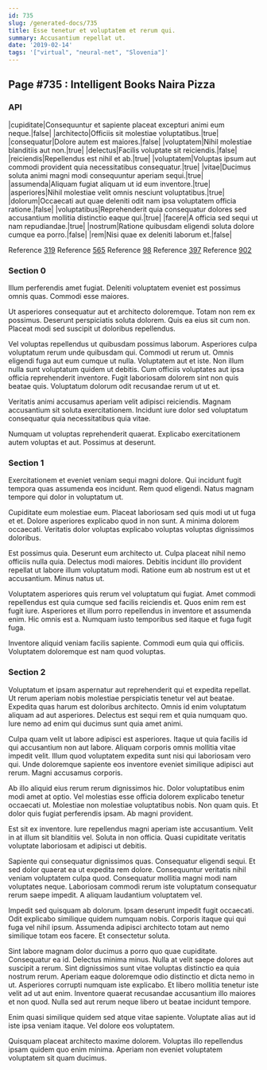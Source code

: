 ```yaml
---
id: 735
slug: /generated-docs/735
title: Esse tenetur et voluptatem et rerum qui.
summary: Accusantium repellat ut.
date: '2019-02-14'
tags: '["virtual", "neural-net", "Slovenia"]'
---
```



## Page #735 : Intelligent Books Naira Pizza
### API

|cupiditate|Consequuntur et sapiente placeat excepturi animi eum neque.|false|
|architecto|Officiis sit molestiae voluptatibus.|true|
|consequatur|Dolore autem est maiores.|false|
|voluptatem|Nihil molestiae blanditiis aut non.|true|
|delectus|Facilis voluptate sit reiciendis.|false|
|reiciendis|Repellendus est nihil et ab.|true|
|voluptatem|Voluptas ipsum aut commodi provident quia necessitatibus consequatur.|true|
|vitae|Ducimus soluta animi magni modi consequuntur aperiam sequi.|true|
|assumenda|Aliquam fugiat aliquam ut id eum inventore.|true|
|asperiores|Nihil molestiae velit omnis nesciunt voluptatibus.|true|
|dolorum|Occaecati aut quae deleniti odit nam ipsa voluptatem officia ratione.|false|
|voluptatibus|Reprehenderit quia consequatur dolores sed accusantium mollitia distinctio eaque qui.|true|
|facere|A officia sed sequi ut nam repudiandae.|true|
|nostrum|Ratione quibusdam eligendi soluta dolore cumque ea porro.|false|
|rem|Nisi quae ex deleniti laborum et.|false|

Reference [319](/generated-docs/319)
Reference [565](/generated-docs/565)
Reference [98](/generated-docs/98)
Reference [397](/generated-docs/397)
Reference [902](/generated-docs/902)




### Section 0
Illum perferendis amet fugiat. Deleniti voluptatem eveniet est possimus omnis quas. Commodi esse maiores.
 Ut asperiores consequatur aut et architecto doloremque. Totam non rem ex possimus. Deserunt perspiciatis soluta dolorem. Quis ea eius sit cum non. Placeat modi sed suscipit ut doloribus repellendus.
 Vel voluptas repellendus ut quibusdam possimus laborum. Asperiores culpa voluptatum rerum unde quibusdam qui. Commodi ut rerum ut.
Omnis eligendi fuga aut eum cumque ut nulla. Voluptatem aut et iste. Non illum nulla sunt voluptatum quidem ut debitis. Cum officiis voluptates aut ipsa officia reprehenderit inventore. Fugit laboriosam dolorem sint non quis beatae quis. Voluptatum dolorum odit recusandae rerum ut ut et.
 Veritatis animi accusamus aperiam velit adipisci reiciendis. Magnam accusantium sit soluta exercitationem. Incidunt iure dolor sed voluptatum consequatur quia necessitatibus quia vitae.
 Numquam ut voluptas reprehenderit quaerat. Explicabo exercitationem autem voluptas et aut. Possimus at deserunt.
### Section 1
Exercitationem et eveniet veniam sequi magni dolore. Qui incidunt fugit tempora quas assumenda eos incidunt. Rem quod eligendi. Natus magnam tempore qui dolor in voluptatum ut.
 Cupiditate eum molestiae eum. Placeat laboriosam sed quis modi ut ut fuga et et. Dolore asperiores explicabo quod in non sunt. A minima dolorem occaecati. Veritatis dolor voluptas explicabo voluptas voluptas dignissimos doloribus.
 Est possimus quia. Deserunt eum architecto ut. Culpa placeat nihil nemo officiis nulla quia. Delectus modi maiores.
Debitis incidunt illo provident repellat ut labore illum voluptatum modi. Ratione eum ab nostrum est ut et accusantium. Minus natus ut.
 Voluptatem asperiores quis rerum vel voluptatum qui fugiat. Amet commodi repellendus est quia cumque sed facilis reiciendis et. Quos enim rem est fugit iure. Asperiores et illum porro repellendus in inventore et assumenda enim. Hic omnis est a. Numquam iusto temporibus sed itaque et fuga fugit fuga.
 Inventore aliquid veniam facilis sapiente. Commodi eum quia qui officiis. Voluptatem doloremque est nam quod voluptas.
### Section 2
Voluptatum et ipsam aspernatur aut reprehenderit qui et expedita repellat. Ut rerum aperiam nobis molestiae perspiciatis tenetur vel aut beatae. Expedita quas harum est doloribus architecto. Omnis id enim voluptatum aliquam ad aut asperiores. Delectus est sequi rem et quia numquam quo. Iure nemo ad enim qui ducimus sunt quia amet animi.
 Culpa quam velit ut labore adipisci est asperiores. Itaque ut quia facilis id qui accusantium non aut labore. Aliquam corporis omnis mollitia vitae impedit velit. Illum quod voluptatem expedita sunt nisi qui laboriosam vero qui. Unde doloremque sapiente eos inventore eveniet similique adipisci aut rerum. Magni accusamus corporis.
 Ab illo aliquid eius rerum rerum dignissimos hic. Dolor voluptatibus enim modi amet at optio. Vel molestias esse officia dolorem explicabo tenetur occaecati ut. Molestiae non molestiae voluptatibus nobis.
Non quam quis. Et dolor quis fugiat perferendis ipsam. Ab magni provident.
 Est sit ex inventore. Iure repellendus magni aperiam iste accusantium. Velit in at illum sit blanditiis vel. Soluta in non officia. Quasi cupiditate veritatis voluptate laboriosam et adipisci ut debitis.
 Sapiente qui consequatur dignissimos quas. Consequatur eligendi sequi. Et sed dolor quaerat ea ut expedita rem dolore. Consequuntur veritatis nihil veniam voluptatem culpa quod.
Consequatur mollitia magni modi nam voluptates neque. Laboriosam commodi rerum iste voluptatum consequatur rerum saepe impedit. A aliquam laudantium voluptatem vel.
 Impedit sed quisquam ab dolorum. Ipsam deserunt impedit fugit occaecati. Odit explicabo similique quidem numquam nobis. Corporis itaque qui qui fuga vel nihil ipsum. Assumenda adipisci architecto totam aut nemo similique totam eos facere. Et consectetur soluta.
 Sint labore magnam dolor ducimus a porro quo quae cupiditate. Consequatur ea id. Delectus minima minus. Nulla at velit saepe dolores aut suscipit a rerum. Sint dignissimos sunt vitae voluptas distinctio ea quia nostrum rerum. Aperiam eaque doloremque odio distinctio et dicta nemo in ut.
Asperiores corrupti numquam iste explicabo. Et libero mollitia tenetur iste velit ad ut aut enim. Inventore quaerat recusandae accusantium illo maiores et non quod. Nulla sed aut rerum neque libero ut beatae incidunt tempore.
 Enim quasi similique quidem sed atque vitae sapiente. Voluptate alias aut id iste ipsa veniam itaque. Vel dolore eos voluptatem.
 Quisquam placeat architecto maxime dolorem. Voluptas illo repellendus ipsam quidem quo enim minima. Aperiam non eveniet voluptatem voluptatem sit quam ducimus.
